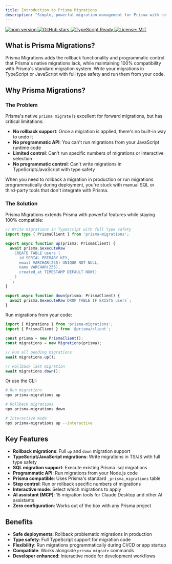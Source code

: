 ```yaml
---
title: Introduction to Prisma Migrations
description: "Simple, powerful migration management for Prisma with rollback support and programmatic control"
---
```


<div className="flex flex-wrap gap-2 mb-8">
  <a href="https://badge.fury.io/js/prisma-migrations" target="_blank" rel="noopener noreferrer">
    <img src="https://badge.fury.io/js/prisma-migrations.svg" alt="npm version" />
  </a>
  <a href="https://github.com/yowainwright/prisma-migrations" target="_blank" rel="noopener noreferrer">
    <img src="https://img.shields.io/github/stars/yowainwright/prisma-migrations?style=social" alt="GitHub stars" />
  </a>
  <a href="https://www.typescriptlang.org/" target="_blank" rel="noopener noreferrer">
    <img src="https://img.shields.io/badge/TypeScript-Ready-blue" alt="TypeScript Ready" />
  </a>
  <a href="https://opensource.org/licenses/MIT" target="_blank" rel="noopener noreferrer">
    <img src="https://img.shields.io/badge/License-MIT-yellow.svg" alt="License: MIT" />
  </a>
</div>

## What is Prisma Migrations?

Prisma Migrations adds the rollback functionality and programmatic control that Prisma's native migrations lack, while maintaining 100% compatibility with Prisma's standard migration system. Write your migrations in TypeScript or JavaScript with full type safety and run them from your code.

## Why Prisma Migrations?

### The Problem

Prisma's native `prisma migrate` is excellent for forward migrations, but has critical limitations:

- **No rollback support**: Once a migration is applied, there's no built-in way to undo it
- **No programmatic API**: You can't run migrations from your JavaScript runtime code
- **Limited control**: Can't run specific numbers of migrations or interactive selection
- **No programmatic control**: Can't write migrations in TypeScript/JavaScript with type safety

When you need to rollback a migration in production or run migrations programmatically during deployment, you're stuck with manual SQL or third-party tools that don't integrate with Prisma.

### The Solution

Prisma Migrations extends Prisma with powerful features while staying 100% compatible:

```typescript
// Write migrations in TypeScript with full type safety
import type { PrismaClient } from 'prisma-migrations';

export async function up(prisma: PrismaClient) {
  await prisma.$executeRaw`
    CREATE TABLE users (
      id SERIAL PRIMARY KEY,
      email VARCHAR(255) UNIQUE NOT NULL,
      name VARCHAR(255),
      created_at TIMESTAMP DEFAULT NOW()
    )
  `;
}

export async function down(prisma: PrismaClient) {
  await prisma.$executeRaw`DROP TABLE IF EXISTS users`;
}
```

Run migrations from your code:

```typescript
import { Migrations } from 'prisma-migrations';
import { PrismaClient } from '@prisma/client';

const prisma = new PrismaClient();
const migrations = new Migrations(prisma);

// Run all pending migrations
await migrations.up();

// Rollback last migration
await migrations.down();
```

Or use the CLI:

```bash
# Run migrations
npx prisma-migrations up

# Rollback migrations
npx prisma-migrations down

# Interactive mode
npx prisma-migrations up --interactive
```

## Key Features

- **Rollback migrations**: Full `up` and `down` migration support
- **TypeScript/JavaScript migrations**: Write migrations in TS/JS with full type safety
- **SQL migration support**: Execute existing Prisma .sql migrations
- **Programmatic API**: Run migrations from your Node.js code
- **Prisma compatible**: Uses Prisma's standard `_prisma_migrations` table
- **Step control**: Run or rollback specific numbers of migrations
- **Interactive mode**: Select which migrations to apply
- **AI assistant (MCP)**: 15 migration tools for Claude Desktop and other AI assistants
- **Zero configuration**: Works out of the box with any Prisma project

## Benefits

- **Safe deployments**: Rollback problematic migrations in production
- **Type safety**: Full TypeScript support for migration code
- **Flexibility**: Run migrations programmatically during CI/CD or app startup
- **Compatible**: Works alongside `prisma migrate` commands
- **Developer enhanced**: Interactive mode for development workflows